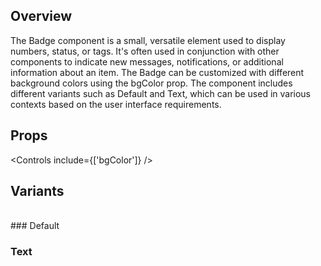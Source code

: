 
<Meta title='Components/Atomic/Badge' of={BadgeStories} />

## Overview

The Badge component is a small, versatile element used to display numbers, status, or tags. It's often used in conjunction with other components to indicate new messages, notifications, or additional information about an item. The Badge can be customized with different background colors using the bgColor prop. The component includes different variants such as Default and Text, which can be used in various contexts based on the user interface requirements.

<Canvas>
  <Story of={BadgeStories.Default} />
</Canvas>

## Props

<Controls include={['bgColor']} />

## Variants

<br />
### Default
<Canvas>
  <Story of={BadgeStories.Default} />
</Canvas>

### Text

<Canvas>
  <Story of={BadgeStories.Text} />
</Canvas>
